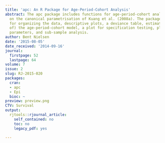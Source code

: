 ```yaml
---
title: 'apc: An R Package for Age-Period-Cohort Analysis'
abstract: The apc package includes functions for age-period-cohort analysis based
  on the canonical parametrisation of Kuang et al. (2008a). The package includes functions
  for organizing the data, descriptive plots, a deviance table, estimation of (sub-models
  of) the age-period-cohort model, a plot for specification testing, plots of estimated
  parameters, and sub-sample analysis.
author: Bent Nielsen
date: '2015-08-05'
date_received: '2014-09-16'
journal:
  firstpage: 52
  lastpage: 64
volume: 7
issue: 2
slug: RJ-2015-020
packages:
  cran:
  - apc
  - Epi
  bioc: ~
preview: preview.png
CTV: Survival
output:
  rjtools::rjournal_article:
    self_contained: no
    toc: no
    legacy_pdf: yes

---
```

